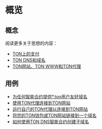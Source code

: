 # 概览

## 概念

阅读更多关于思想的内容：
* [TON上的支付](https://blog.ton.org/ton-payments)
* [TON DNS和域名](/participate/web3/dns)
* [TON网站、TON WWW和TON代理](https://blog.ton.org/ton-sites)

## 用例

- [为任何智能合约提供*.ton用户友好域名](/participate/web3/dns)
- [使用TON代理连接到TON网站](/participate/web3/setting-proxy)
- [运行自己的TON代理以连接到TON网站](/participate/web3/sites-and-proxy)
- [将您的TON钱包或TON网站链接到一个域名](/participate/web3/site-management)
- [如何使用TON DNS智能合约创建子域名](/participate/web3/site-management#how-to-set-up-subdomains)
